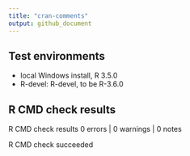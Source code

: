 ---
title: "cran-comments"
output: github_document
---

## Test environments
* local Windows install, R 3.5.0
* R-devel: R-devel, to be R-3.6.0


## R CMD check results

R CMD check results
0 errors | 0 warnings | 0 notes

R CMD check succeeded
